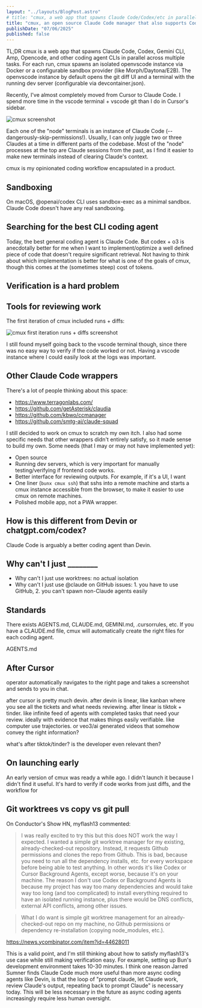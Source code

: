 ```yaml
---
layout: "../layouts/BlogPost.astro"
# title: "cmux, a web app that spawns Claude Code/Codex/etc in parallel"
title: "cmux, an open source Claude Code manager that also supports Codex/Gemini/OpenCode/Amp CLI"
publishDate: "07/06/2025"
published: false
---
```


TL;DR cmux is a web app that spawns Claude Code, Codex, Gemini CLI, Amp, Opencode, and other coding agent CLIs in parallel across multiple tasks. For each run, cmux spawns an isolated openvscode instance via Docker or a configurable sandbox provider (like Morph/Daytona/E2B). The openvscode instance by default opens the git diff UI and a terminal with the running dev server (configurable via devcontainer.json).

Recently, I've almost completely moved from Cursor to Claude Code. I spend more time in the vscode terminal + vscode git than I do in Cursor's sidebar.

![cmux screenshot](/cmux/claude-code-cursor.png)

Each one of the "node" terminals is an instance of Claude Code (--dangerously-skip-permissions!). Usually, I can only juggle two or three Claudes at a time in different parts of the codebase. Most of the "node" processes at the top are Claude sessions from the past, as I find it easier to make new terminals instead of clearing Claude's context.

cmux is my opinionated coding workflow encapsulated in a product.

## Sandboxing

On macOS, @openai/codex CLI uses sandbox-exec as a minimal sandbox. Claude Code doesn't have any real sandboxing.

## Searching for the best CLI coding agent

Today, the best general coding agent is Claude Code. But codex + o3 is anecdotally better for me when I want to implement/optimize a well defined piece of code that doesn't require significant retrieval. Not having to think about which implementation is better for what is one of the goals of cmux, though this comes at the (sometimes steep) cost of tokens.

## Verification is a hard problem

## Tools for reviewing work

The first iteration of cmux included runs + diffs:

![cmux first iteration runs + diffs screenshot](/cmux/cmux-v0-runs-diffs.png)

I still found myself going back to the vscode terminal though, since there was no easy way to verify if the code worked or not. Having a vscode instance where I could easily look at the logs was important.

## Other Claude Code wrappers

There's a lot of people thinking about this space:

- https://www.terragonlabs.com/
- https://github.com/getAsterisk/claudia
- https://github.com/kbwo/ccmanager
- https://github.com/smtg-ai/claude-squad

I still decided to work on cmux to scratch my own itch. I also had some specific needs that other wrappers didn't entirely satisfy, so it made sense to build my own. Some needs (that I may or may not have implemented yet):

- Open source
- Running dev servers, which is very important for manually testing/verifying if frontend code works.
- Better interface for reviewing outputs. For example, if it's a UI, I want 
- One liner (`bunx cmux ssh`) that sshs into a remote machine and starts a cmux instance accessible from the browser, to make it easier to use cmux on remote machines.
- Polished mobile app, not a PWA wrapper.

## How is this different from Devin or chatgpt.com/codex?

Claude Code is arguably a better coding agent than Devin.

## Why can't I just ________

- Why can't I just use worktrees: no actual isolation
- Why can't I just use @claude on GitHub issues: 1. you have to use GitHub, 2. you can't spawn non-Claude agents easily

## Standards

There exists AGENTS.md, CLAUDE.md, GEMINI.md, .cursorrules, etc. If you have a CLAUDE.md file, cmux will automatically create the right files for each coding agent.

AGENTS.md

## After Cursor

operator automatically navigates to the right page and takes a screenshot and sends to you in chat.

after cursor is pretty much devin.
after devin is linear, like kanban where you see all the tickets and what needs reviewing.
after linear is tiktok + tinder. like infinite feed of agents with completed tasks that need your review. ideally with evidence that makes things easily verifiable. like computer use trajectories. or veo3/ai generated videos that somehow convey the right information?

what's after tiktok/tinder?
is the developer even relevant then?

## On launching early

An early version of cmux was ready a while ago. I didn't launch it because I didn't find it useful. It's hard to verify if code works from just diffs, and the workflow for 

## Git worktrees vs copy vs git pull

On Conductor's Show HN, myflash13 commented:

> I was really excited to try this but this does NOT work the way I expected. I wanted a simple git worktree manager for my existing, already-checked-out repository. Instead, it requests Github permissions and clones the repo from Github. This is bad, because you need to run all the dependency installs, etc. for every workspace before being able to test anything. In other words it's like Codex or Cursor Background Agents, except worse, because it's on your machine. The reason I don't use Codex or Background Agents is because my project has way too many dependencies and would take way too long (and too complicated) to install everything required to have an isolated running instance, plus there would be DNS conflicts, external API conflicts, among other issues.

> What I do want is simple git worktree management for an already-checked-out repo on my machine, no Github permissions or dependency re-installation (copying node_modules, etc.).

https://news.ycombinator.com/item?id=44628011

This is a valid point, and I'm still thinking about how to satisfy myflash13's use case while still making verification easy. For example, setting up Bun's development environment takes 10-30 minutes. I think one reason Jarred Sumner finds Claude Code much more useful than more async coding agents like Devin, is that the loop of "prompt claude, let Claude work, review Claude's output, repeating back to prompt Claude" is necessary today. This will be less necessary in the future as async coding agents increasingly require less human oversight.